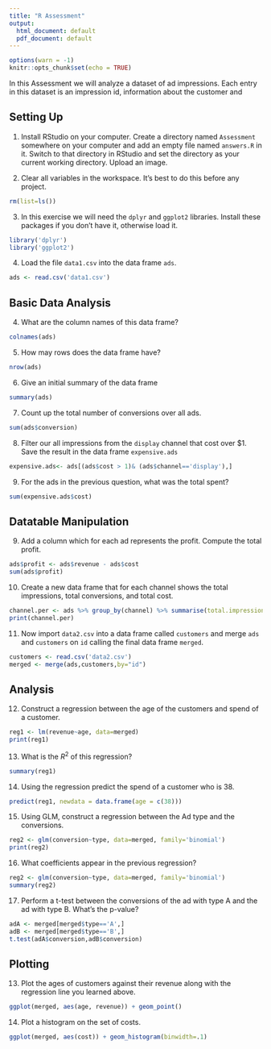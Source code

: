 ```yaml
---
title: "R Assessment"
output:
  html_document: default
  pdf_document: default
---
```


```r
options(warn = -1) 
knitr::opts_chunk$set(echo = TRUE)
```

In this Assessment we will analyze a dataset of ad impressions. Each entry in this dataset is an impression id, information about the customer and 

## Setting Up 

1. Install RStudio on your computer. Create a directory named ``Assessment`` somewhere on your computer and add an empty file named ``answers.R`` in it. Switch to that directory in RStudio and set the directory as your current working directory. Upload an image. 

2. Clear all variables in the workspace. It's best to do this before any project.
```r
rm(list=ls())
```


3. In this exercise we will need the ``dplyr`` and ``ggplot2`` libraries. Install these packages if you don't have it, otherwise load it. 

```r
library('dplyr')
library('ggplot2')
```
4. Load the file ``data1.csv`` into the data frame ``ads``. 

```r
ads <- read.csv('data1.csv')
```

## Basic Data Analysis

4. What are the column names of this data frame?
```r
colnames(ads)
```

5. How may rows does the data frame have?
```r
nrow(ads)
```


6. Give an initial summary of the data frame
```r
summary(ads)
```

7. Count up the total number of conversions over all ads.
```r
sum(ads$conversion)
```

8. Filter our all impressions from the ``display`` channel that cost over $1. Save the result in the data frame ``expensive.ads``

```r
expensive.ads<- ads[(ads$cost > 1)& (ads$channel=='display'),]
```


9. For the ads in the previous question, what was the total spent?
```r
sum(expensive.ads$cost)
```

## Datatable Manipulation


9. Add a column which for each ad represents the profit. Compute the total profit.

```r
ads$profit <- ads$revenue - ads$cost
sum(ads$profit)
```

10. Create a new data frame that for each channel shows the total impressions, total conversions, and total cost.

```r
channel.per <- ads %>% group_by(channel) %>% summarise(total.impressions=n(), total.conversions=sum(conversion), total.cost=sum(cost))
print(channel.per)
```

11. Now import ``data2.csv`` into a data frame called ``customers`` and merge ``ads`` and ``customers``  on ``id`` calling the final data frame ``merged``.
```r
customers <- read.csv('data2.csv')
merged <- merge(ads,customers,by="id")
```
## Analysis

12. Construct a regression between the age of the customers and spend of a customer. 
```r
reg1 <- lm(revenue~age, data=merged)
print(reg1)
```
13. What is the $R^2$ of this regression?
```r
summary(reg1)
```

14. Using the regression predict the spend of a customer who is 38.
```r
predict(reg1, newdata = data.frame(age = c(38)))
```


15. Using GLM, construct a regression between the Ad type and the conversions.
```r
reg2 <- glm(conversion~type, data=merged, family='binomial')
print(reg2)
```

16. What coefficients appear in the previous regression? 
```r
reg2 <- glm(conversion~type, data=merged, family='binomial')
summary(reg2)
```

17. Perform a t-test between the conversions of the ad with type A and the ad with type B. What's the p-value?
```r
adA <- merged[merged$type=='A',]
adB <- merged[merged$type=='B',]
t.test(adA$conversion,adB$conversion)
```


## Plotting

13. Plot the ages of customers against their revenue along with the regression line you learned above.
```r
ggplot(merged, aes(age, revenue)) + geom_point()
```
14. Plot a histogram on the set of costs.

```r
ggplot(merged, aes(cost)) + geom_histogram(binwidth=.1)
```
<!--```{r pressure, echo=FALSE}
plot(pressure)
```

Note that the `echo = FALSE` parameter was added to the code chunk to prevent printing of the R code that generated the plot.-->
